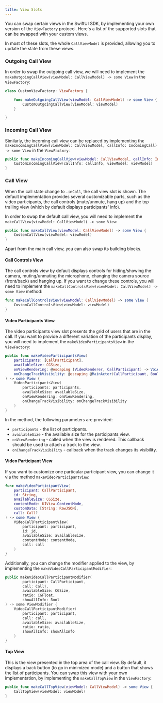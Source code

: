```yaml
---
title: View Slots
---
```


You can swap certain views in the SwiftUI SDK, by implementing your own version of the `ViewFactory` protocol. Here's a list of the supported slots that can be swapped with your custom views.

In most of these slots, the whole `CallViewModel` is provided, allowing you to update the state from these views.

### Outgoing Call View

In order to swap the outgoing call view, we will need to implement the `makeOutgoingCallView(viewModel: CallViewModel) -> some View` in the `ViewFactory`:

```swift
class CustomViewFactory: ViewFactory {

	func makeOutgoingCallView(viewModel: CallViewModel) -> some View {
        CustomOutgoingCallView(viewModel: viewModel)
    }

}
```

### Incoming Call View

Similarly, the incoming call view can be replaced by implementing the `makeIncomingCallView(viewModel: CallViewModel, callInfo: IncomingCall) -> some View` in the `ViewFactory`:

```swift
public func makeIncomingCallView(viewModel: CallViewModel, callInfo: IncomingCall) -> some View {
    CustomIncomingCallView(callInfo: callInfo, viewModel: viewModel)
}
```

### Call View

When the call state change to `.inCall`, the call view slot is shown. The default implementation provides several customizable parts, such as the video participants, the call controls (mute/unmute, hang up) and the top trailing view (which by default displays participants' info).

In order to swap the default call view, you will need to implement the `makeCallView(viewModel: CallViewModel) -> some View`:

```swift
public func makeCallView(viewModel: CallViewModel) -> some View {
    CustomCallView(viewModel: viewModel)
}
```

Apart from the main call view, you can also swap its building blocks.

#### Call Controls View

The call controls view by default displays controls for hiding/showing the camera, muting/unmuting the microphone, changing the camera source (front/back) and hanging up. If you want to change these controls, you will need to implement the `makeCallControlsView(viewModel: CallViewModel) -> some View` method:

```swift
func makeCallControlsView(viewModel: CallViewModel) -> some View {
    CustomCallControlsView(viewModel: viewModel)
}
```

#### Video Participants View

The video participants view slot presents the grid of users that are in the call. If you want to provide a different variation of the participants display, you will need to implement the `makeVideoParticipantsView` in the `ViewFactory`:

```swift
public func makeVideoParticipantsView(
    participants: [CallParticipant],
    availableSize: CGSize,
    onViewRendering: @escaping (VideoRenderer, CallParticipant) -> Void,
    onChangeTrackVisibility: @escaping @MainActor(CallParticipant, Bool) -> Void
) -> some View {
    VideoParticipantsView(
        participants: participants,
        availableSize: availableSize,
        onViewRendering: onViewRendering,
        onChangeTrackVisibility: onChangeTrackVisibility
    )
}
```

In the method, the following parameters are provided:

- `participants` - the list of participants.
- `availableSize` - the available size for the participants view.
- `onViewRendering` - called when the view is rendered. This callback should be used to attach a track to the view.
- `onChangeTrackVisibility` - callback when the track changes its visibility.

#### Video Participant View

If you want to customize one particular participant view, you can change it via the method `makeVideoParticipantView`:

```swift
func makeVideoParticipantView(
    participant: CallParticipant,
    id: String,
    availableSize: CGSize,
    contentMode: UIView.ContentMode,
    customData: [String: RawJSON],
    call: Call?
) -> some View {
    VideoCallParticipantView(
        participant: participant,
        id: id,
        availableSize: availableSize,
        contentMode: contentMode,
        call: call
    )
}
```

Additionally, you can change the modifier applied to the view, by implementing the `makeVideoCallParticipantModifier`:

```swift
public makeVideoCallParticipantModifier(
        participant: CallParticipant,
        call: Call?,
        availableSize: CGSize,
        ratio: CGFloat,
        showAllInfo: Bool
) -> some ViewModifier {
    VideoCallParticipantModifier(
        participant: participant,
        call: call,
        availableSize: availableSize,
        ratio: ratio,
        showAllInfo: showAllInfo
    )
}
```

#### Top View

This is the view presented in the top area of the call view. By default, it displays a back button (to go in minimized mode) and a button that shows the list of participants. You can swap this view with your own implementation, by implementing the `makeCallTopView` in the `ViewFactory`:

```swift
public func makeCallTopView(viewModel: CallViewModel) -> some View {
    CallTopView(viewModel: viewModel)
}
```
